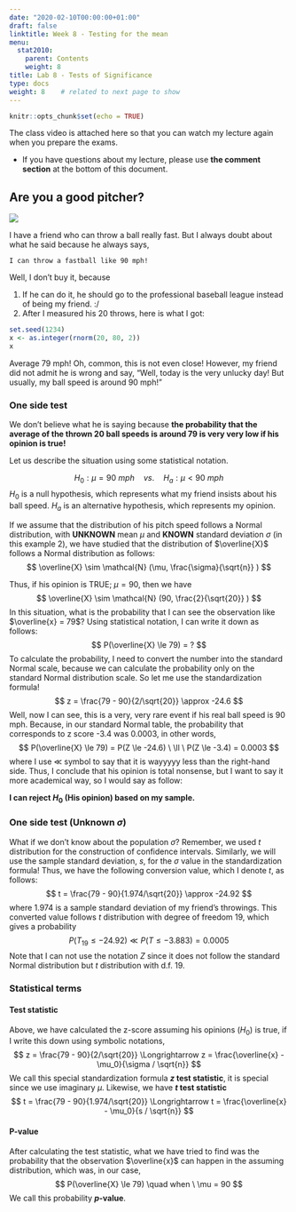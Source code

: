 ```yaml
---
date: "2020-02-10T00:00:00+01:00"
draft: false
linktitle: Week 8 - Testing for the mean
menu:
  stat2010:
    parent: Contents
    weight: 8
title: Lab 8 - Tests of Significance
type: docs
weight: 8    # related to next page to show
---
```



```r
knitr::opts_chunk$set(echo = TRUE)
```


The class video is attached here so that you can watch my lecture again when you prepare the exams.

- If you have questions about my lecture, please use **the comment section** at the bottom of this document.

<div align="center">

</div>

##  Are you a good pitcher?

![](https://ca-times.brightspotcdn.com/dims4/default/cea493c/2147483647/strip/true/crop/2048x1576+0+0/resize/840x646!/quality/90/?url=https%3A%2F%2Fcalifornia-times-brightspot.s3.amazonaws.com%2F3f%2Fea%2F73843d30656cefde4d6f5c5479af%2Fla-sp-clayton-kershaw-dodgers-wre0037975682-20160421)

I have a friend who can throw a ball really fast. But I always doubt about what he said because he always says,

    I can throw a fastball like 90 mph!
    
Well, I don't buy it, because

1. If he can do it, he should go to the professional baseball league instead of being my friend. :/
2. After I measured his 20 throws, here is what I got:

```r
set.seed(1234)
x <- as.integer(rnorm(20, 80, 2))
x
```

Average 79 mph! Oh, common, this is not even close! However, my friend did not admit he is wrong and say, "Well, today is the very unlucky day! But usually, my ball speed is around 90 mph!"

### One side test

We don't believe what he is saying because **the probability that the average of the thrown 20 ball speeds is around 79 is very very low if his opinion is true!**

Let us describe the situation using some statistical notation.

$$
H_0: \mu = 90 \ mph \quad vs. \quad H_a: \mu < 90 \ mph
$$
$H_0$ is a null hypothesis, which represents what my friend insists about his ball speed. $H_a$ is an alternative hypothesis, which represents my opinion.

If we assume that the distribution of his pitch speed follows a Normal distribution, with **UNKNOWN** mean $\mu$ and **KNOWN** standard deviation $\sigma$ (in this example 2), we have studied that the distribution of $\overline{X}$ follows a Normal distribution as follows:
$$
\overline{X} \sim \mathcal{N} (\mu, \frac{\sigma}{\sqrt{n}} )
$$

Thus, if his opinion is TRUE; $\mu = 90$, then we have
$$
\overline{X} \sim \mathcal{N} (90, \frac{2}{\sqrt{20}} )
$$
In this situation, what is the probability that I can see the observation like $\overline{x} = 79$? Using statistical notation, I can write it down as follows:
$$
P(\overline{X} \le 79) = ?
$$
To calculate the probability, I need to convert the number into the standard Normal scale, because we can calculate the probability only on the standard Normal distribution scale. So let me use the standardization formula!
$$
z = \frac{79 - 90}{2/\sqrt{20}} \approx -24.6
$$
Well, now I can see, this is a very, very rare event if his real ball speed is 90 mph. Because, in our standard Normal table, the probability that corresponds to z score -3.4 was 0.0003, in other words,
$$
P(\overline{X} \le 79) = P(Z \le -24.6) \  \ll  \ P(Z \le -3.4) = 0.0003
$$
where I use $\ll$ symbol to say that it is wayyyyy less than the right-hand side. Thus, I conclude that his opinion is total nonsense, but I want to say it more academical way, so I would say as follow:

**I can reject $H_0$ (His opinion) based on my sample.**

### One side test (Unknown $\sigma$)

What if we don't know about the population $\sigma$? Remember, we used $t$ distribution for the construction of confidence intervals. Similarly, we will use the sample standard deviation, $s$, for the $\sigma$ value in the standardization formula! Thus, we have the following conversion value, which I denote $t$, as follows:
$$
t = \frac{79 - 90}{1.974/\sqrt{20}} \approx -24.92
$$
where $1.974$ is a sample standard deviation of my friend's throwings. This converted value follows $t$ distribution with degree of freedom $19$, which gives a probability
$$
P(T_{19} \le -24.92) \ll P(T\le -3.883)=0.0005 
$$
Note that I can not use the notation $Z$ since it does not follow the standard Normal distribution but $t$ distribution with d.f. 19.

### Statistical terms

#### Test statistic

Above, we have calculated the z-score assuming his opinions ($H_0$) is true, if I write this down using symbolic notations,
$$
z = \frac{79 - 90}{2/\sqrt{20}} \Longrightarrow  z = \frac{\overline{x} - \mu_0}{\sigma / \sqrt{n}}
$$
We call this special standardization formula **$z$ test statistic**, it is special since we use imaginary $\mu$. Likewise, we have **$t$ test statistic**
$$
t = \frac{79 - 90}{1.974/\sqrt{20}} \Longrightarrow  t = \frac{\overline{x} - \mu_0}{s / \sqrt{n}}
$$

#### P-value

After calculating the test statistic, what we have tried to find was the probability that the observation $\overline{x}$ can happen in the assuming distribution, which was, in our case,
$$
P(\overline{X} \le 79) \quad when \ \mu = 90
$$
We call this probability **$p$-value**.
